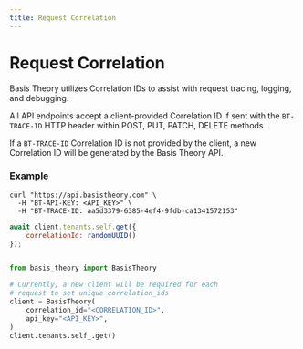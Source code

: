 ```yaml
---
title: Request Correlation
---
```



# Request Correlation

Basis Theory utilizes Correlation IDs to assist with request tracing, logging, and debugging.

All API endpoints accept a client-provided Correlation ID if sent with the `BT-TRACE-ID` HTTP header within POST, PUT, PATCH, DELETE methods.

If a `BT-TRACE-ID` Correlation ID is not provided by the client, a new Correlation ID will be generated by the Basis Theory API.

### Example

<Tabs className="bt-tabs" groupId="languages">
  <TabItem value="shell" label="cURL">

```shell showLineNumbers
curl "https://api.basistheory.com" \
  -H "BT-API-KEY: <API_KEY>" \
  -H "BT-TRACE-ID: aa5d3379-6385-4ef4-9fdb-ca1341572153"
```

  </TabItem>
  <TabItem value="javascript" label="JavaScript">

```javascript showLineNumbers
await client.tenants.self.get({
    correlationId: randomUUID()
});
```

  </TabItem>
  <TabItem value="csharp" label="C#">

```csharp showLineNumbers

```

  </TabItem>
  <TabItem value="python" label="Python">

```python showLineNumbers
from basis_theory import BasisTheory

# Currently, a new client will be required for each
# request to set unique correlation_ids
client = BasisTheory(
    correlation_id="<CORRELATION_ID>",
    api_key="<API_KEY>",
)
client.tenants.self_.get()
```

  </TabItem>
  <TabItem value="go" label="Go">

```go showLineNumbers

```

  </TabItem>
</Tabs>
